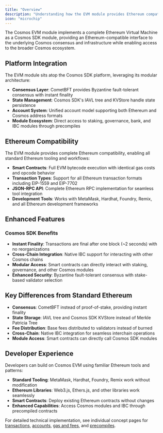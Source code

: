 ```yaml
---
title: "Overview"
description: "Understanding how the EVM module provides Ethereum compatibility within the Cosmos SDK platform"
icon: "microchip"
---
```


The Cosmos EVM module implements a complete Ethereum Virtual Machine as a Cosmos SDK module, providing an Ethereum-compatible interface to the underlying Cosmos consensus and infrastructure while enabling access to the broader Cosmos ecosystem.

## Platform Integration

The EVM module sits atop the Cosmos SDK platform, leveraging its modular architecture:

- **Consensus Layer**: CometBFT provides Byzantine fault-tolerant consensus with instant finality
- **State Management**: Cosmos SDK's IAVL tree and KVStore handle state persistence
- **Account System**: Unified account model supporting both Ethereum and Cosmos address formats
- **Module Ecosystem**: Direct access to staking, governance, bank, and IBC modules through precompiles

## Ethereum Compatibility

The EVM module provides complete Ethereum compatibility, enabling all standard Ethereum tooling and workflows:

- **Smart Contracts**: Full EVM bytecode execution with identical gas costs and opcode behavior
- **Transaction Types**: Support for all Ethereum transaction formats including EIP-1559 and EIP-7702
- **JSON-RPC API**: Complete Ethereum RPC implementation for seamless tool integration
- **Development Tools**: Works with MetaMask, Hardhat, Foundry, Remix, and all Ethereum development frameworks

## Enhanced Features

### Cosmos SDK Benefits
- **Instant Finality**: Transactions are final after one block (~2 seconds) with no reorganizations
- **Cross-Chain Integration**: Native IBC support for interacting with other Cosmos chains
- **Modular Access**: Smart contracts can directly interact with staking, governance, and other Cosmos modules
- **Enhanced Security**: Byzantine fault-tolerant consensus with stake-based validator selection

## Key Differences from Standard Ethereum

- **Consensus**: CometBFT instead of proof-of-stake, providing instant finality
- **State Storage**: IAVL tree and Cosmos SDK KVStore instead of Merkle Patricia Tree  
- **Fee Distribution**: Base fees distributed to validators instead of burned
- **Cross-Chain**: Native IBC integration for seamless interchain operations
- **Module Access**: Smart contracts can directly call Cosmos SDK modules

## Developer Experience

Developers can build on Cosmos EVM using familiar Ethereum tools and patterns:

- **Standard Tooling**: MetaMask, Hardhat, Foundry, Remix work without modification
- **Ethereum Libraries**: Web3.js, Ethers.js, and other libraries work seamlessly
- **Smart Contracts**: Deploy existing Ethereum contracts without changes
- **Enhanced Capabilities**: Access Cosmos modules and IBC through precompiled contracts

For detailed technical implementation, see individual concept pages for [transactions](/docs/evm/next/documentation/concepts/transactions), [accounts](/docs/evm/next/documentation/concepts/accounts), [gas and fees](/docs/evm/next/documentation/concepts/gas-and-fees), and [precompiles](/docs/evm/next/documentation/smart-contracts/precompiles).


